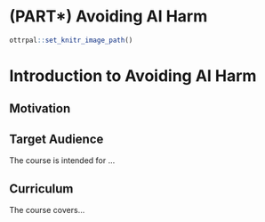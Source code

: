 
# (PART\*) Avoiding AI Harm {-}

```r
ottrpal::set_knitr_image_path()
```

# Introduction to Avoiding AI Harm


## Motivation


## Target Audience  

The course is intended for ...

## Curriculum  

The course covers...

